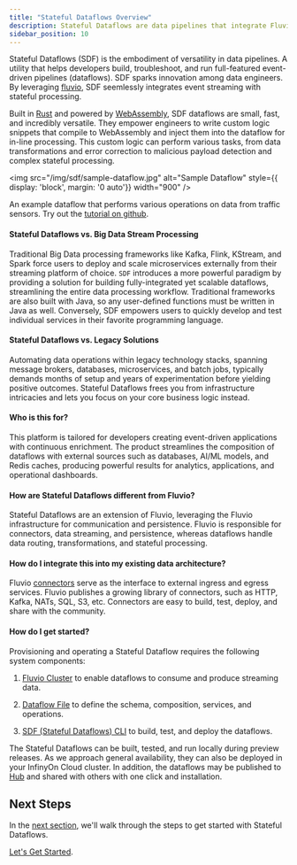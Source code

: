 ```yaml
---
title: "Stateful Dataflows Overview"
description: Stateful Dataflows are data pipelines that integrate Fluvio event streaming with stateful processing to automate real-time data analytics at scale.
sidebar_position: 10
---
```


Stateful Dataflows (SDF) is the embodiment of versatility in data pipelines. A utility that helps developers build, troubleshoot, and run full-featured event-driven pipelines (dataflows). SDF sparks innovation among data engineers. By leveraging [fluvio], SDF seemlessly integrates event streaming with stateful processing.

Built in [Rust] and powered by [WebAssembly], SDF dataflows are small, fast, and incredibly versatile. They empower engineers to write custom logic snippets that compile to WebAssembly and inject them into the dataflow for in-line processing. This custom logic can perform various tasks, from data transformations and error correction to malicious payload detection and complex stateful processing.

<img src="/img/sdf/sample-dataflow.jpg" alt="Sample Dataflow" style={{ display: 'block', margin: '0 auto'}} width="900" />

An example dataflow that performs various operations on data from traffic sensors. Try out the [tutorial on github].

#### Stateful Dataflows vs. Big Data Stream Processing

Traditional Big Data processing frameworks like Kafka, Flink, KStream, and Spark force users to deploy and scale microservices externally from their streaming platform of choice. `SDF` introduces a more powerful paradigm by providing a solution for building fully-integrated yet scalable dataflows, streamlining the entire data processing workflow. Traditional frameworks are also built with Java, so any user-defined functions must be written in Java as well. Conversely, SDF empowers users to quickly develop and test individual services in their favorite programming language.

#### Stateful Dataflows vs. Legacy Solutions

Automating data operations within legacy technology stacks, spanning message brokers, databases, microservices, and batch jobs, typically demands months of setup and years of experimentation before yielding positive outcomes. Stateful Dataflows frees you from infrastructure intricacies and lets you focus on your core business logic instead.


#### Who is this for?

This platform is tailored for developers creating event-driven applications with continuous enrichment. The product streamlines the composition of dataflows with external sources such as databases, AI/ML models, and Redis caches, producing powerful results for analytics, applications, and operational dashboards.


#### How are Stateful Dataflows different from Fluvio?

Stateful Dataflows are an extension of Fluvio, leveraging the Fluvio infrastructure for communication and persistence. Fluvio is responsible for connectors, data streaming, and persistence, whereas dataflows handle data routing, transformations, and stateful processing.


#### How do I integrate this into my existing data architecture?

Fluvio [connectors] serve as the interface to external ingress and egress services. Fluvio publishes a growing library of connectors, such as HTTP, Kafka, NATs, SQL, S3, etc. Connectors are easy to build, test, deploy, and share with the community.

#### How do I get started?

Provisioning and operating a Stateful Dataflow requires the following system components:

1. [Fluvio Cluster] to enable dataflows to consume and produce streaming data.

2. [Dataflow File] to define the schema, composition, services, and operations.

3. [SDF (Stateful Dataflows) CLI] to build, test, and deploy the dataflows.

The Stateful Dataflows can be built, tested, and run locally during preview releases. As we approach general availability, they can also be deployed in your InfinyOn Cloud cluster. In addition, the dataflows may be published to [Hub] and shared with others with one click and installation.


## Next Steps

In the [next section], we'll walk through the steps to get started with Stateful Dataflows.

[Let's Get Started].

[Dataflow File]: dataflow-yaml.mdx
[Fluvio Cluster]: /sdf/getting-started#installing-fluvio--start-a-cluster
[SDF (Stateful Dataflows) CLI]: cli/
[Rust]: https://www.rust-lang.org/
[WebAssembly]: https://webassembly.org/
[next section]: getting-started.mdx
[Let's Get Started]: getting-started.mdx
[connectors]: /docs/connectors/overview
[Hub]: /docs/cloud/tutorials/hub-basics
[fluvio]: /docs/fluvio/quickstart.mdx
[tutorial on github]: https://github.com/infinyon/stateful-dataflows-examples/tree/main/dataflows-inline/car-processing